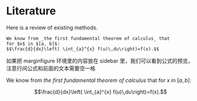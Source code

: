# Literature

Here is a review of existing methods.

```marginfigure
We know from _the first fundamental theorem of calculus_ that
for $x$ in $[a, b]$:
$$\frac{d}{dx}\left( \int_{a}^{x} f(u)\,du\right)=f(x).$$
```

如果把 marginfigure 环境里的内容放在 sidebar 里，我们可以看到公式的预览，注意行间公式和前面的文本需要空一格

::: sidebar
We know from _the first fundamental theorem of calculus_ that
for $x$ in $[a, b]$:

$$\frac{d}{dx}\left( \int_{a}^{x} f(u)\,du\right)=f(x).$$
:::
